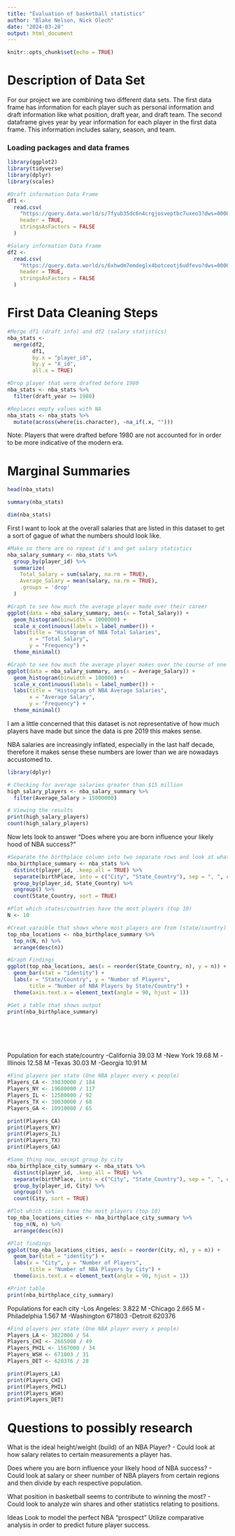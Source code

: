 ---
title: "Evaluation of basketball statistics"
author: "Blake Nelson, Nick Olech"
date: "2024-03-28"
output: html_document
---

```{r setup, include=FALSE}
knitr::opts_chunk$set(echo = TRUE)
```

# Description of Data Set

For our project we are combining two different data sets.  The first data frame has information for each player such as personal information and draft information like what position, draft year, and draft team.  The second dataframe gives year by year information for each player in the first data frame. This information includes salary, season, and team.

### Loading packages and data frames
```{r, message=FALSE, error=FALSE, warning=FALSE}
library(ggplot2)
library(tidyverse)
library(dplyr)
library(scales)
```

```{r}
#Draft information Data Frame
df1 <-
  read.csv(
    "https://query.data.world/s/7fyub35dc6n4crgjosveptbc7uxeo3?dws=00000",
    header = TRUE,
    stringsAsFactors = FALSE
  )

#Salary information Data Frame
df2 <-
  read.csv(
    "https://query.data.world/s/6xhwdm7emdeglx4botceotj6udfevo?dws=00000",
    header = TRUE,
    stringsAsFactors = FALSE
  )
```

# First Data Cleaning Steps

```{r}
#Merge df1 (draft info) and df2 (salary statistics)
nba_stats <-
  merge(df2,
        df1,
        by.x = "player_id",
        by.y = "X_id",
        all.x = TRUE)
```

```{r}
#Drop player that were drafted before 1980 
nba_stats <- nba_stats %>%
  filter(draft_year >= 1980)

#Replaces empty values with NA
nba_stats <- nba_stats %>% 
  mutate(across(where(is.character), ~na_if(.x, "")))
```
Note: Players that were drafted before 1980 are not accounted for in order to be more indicative of the modern era.

# Marginal Summaries
```{r}
head(nba_stats)
```

```{r}
summary(nba_stats)
```

```{r}
dim(nba_stats)
```
First I want to look at the overall salaries that are listed in this dataset to get a sort of gague of what the numbers should look like.
```{r}
#Make so there are no repeat id's and get salary statistics
nba_salary_summary <- nba_stats %>%
  group_by(player_id) %>%
  summarize(
    Total_Salary = sum(salary, na.rm = TRUE),
    Average_Salary = mean(salary, na.rm = TRUE),
    .groups = 'drop'
  )

#Graph to see how much the average player made over their career
ggplot(data = nba_salary_summary, aes(x = Total_Salary)) +
  geom_histogram(binwidth = 1000000) +
  scale_x_continuous(labels = label_number()) +
  labs(title = "Histogram of NBA Total Salaries",
       x = "Total Salary",
       y = "Frequency") +
  theme_minimal()

#Graph to see how much the average player makes over the course of one singular season
ggplot(data = nba_salary_summary, aes(x = Average_Salary)) +
  geom_histogram(binwidth = 100000) +
  scale_x_continuous(labels = label_number()) +
  labs(title = "Histogram of NBA Average Salaries",
       x = "Average Salary",
       y = "Frequency") +
  theme_minimal()

```
I am a little concerned that this dataset is not representative of how much players have made but since the data is pre 2019 this makes sense.

NBA salaries are increasingly inflated, especially in the last half decade, therefore it makes sense these numbers are lower than we are nowadays accustomed to. 

```{r}
library(dplyr)

# Checking for average salaries greater than $15 million
high_salary_players <- nba_salary_summary %>%
  filter(Average_Salary > 15000000)

# Viewing the results
print(high_salary_players)
count(high_salary_players)
```
Now lets look to answer "Does where you are born influence your likely hood of NBA success?"
```{r}
#Separate the birthplace column into two separate rows and look at what city/state they are from
nba_birthplace_summary <- nba_stats %>%
  distinct(player_id, .keep_all = TRUE) %>%
  separate(birthPlace, into = c("City", "State_Country"), sep = ", ", extra = "merge") %>%
  group_by(player_id, State_Country) %>%
  ungroup() %>%
  count(State_Country, sort = TRUE)

#Plot which states/countries have the most players (top 10)
N <- 10

#Creat varaible that shows where most players are from (state/country)
top_nba_locations <- nba_birthplace_summary %>%
  top_n(N, n) %>%
  arrange(desc(n))

#Graph Findings
ggplot(top_nba_locations, aes(x = reorder(State_Country, n), y = n)) +
  geom_bar(stat = "identity") +
  labs(x = "State/Country", y = "Number of Players", 
       title = "Number of NBA Players by State/Country") +
  theme(axis.text.x = element_text(angle = 90, hjust = 1))

#Get a table that shows output
print(nba_birthplace_summary)







```
Population for each state/country
-California 39.03 M
-New York 19.68 M
-Illinois 12.58 M
-Texas 30.03 M
-Georgia 10.91 M

```{r}
#Find players per state (One NBA player every x people)
Players_CA <- 39030000 / 184 
Players_NY <- 19680000 / 117
Players_IL <- 12580000 / 92
Players_TX <- 30030000 / 68
Players_GA <- 10910000 / 65

print(Players_CA)
print(Players_NY)
print(Players_IL)
print(Players_TX)
print(Players_GA)

```



```{r}
#Same thing now, except group by city
nba_birthplace_city_summary <- nba_stats %>%
  distinct(player_id, .keep_all = TRUE) %>%
  separate(birthPlace, into = c("City", "State_Country"), sep = ", ", extra = "merge") %>%
  group_by(player_id, City) %>%
  ungroup() %>%
  count(City, sort = TRUE)

#Plot which cities have the most players (top 10)
top_nba_locations_cities <- nba_birthplace_city_summary %>%
  top_n(N, n) %>%
  arrange(desc(n))

#Plot findings
ggplot(top_nba_locations_cities, aes(x = reorder(City, n), y = n)) +
  geom_bar(stat = "identity") +
  labs(x = "City", y = "Number of Players", 
       title = "Number of NBA Players by City") +
  theme(axis.text.x = element_text(angle = 90, hjust = 1))

#Print table
print(nba_birthplace_city_summary)

```
Populations for each city
-Los Angeles: 3.822 M
-Chicago 2.665 M
-Philadelphia 1.567 M
-Washington 671803
-Detroit 620376
```{r}
#Find players per state (One NBA player every x people)
Players_LA <- 3822000 / 54 
Players_CHI <- 2665000 / 49
Players_PHIL <- 1567000 / 34
Players_WSH <- 671803 / 31
Players_DET <- 620376 / 28

print(Players_LA)
print(Players_CHI)
print(Players_PHIL)
print(Players_WSH)
print(Players_DET)
```




# Questions to possibly research

What is the ideal height/weight (build) of an NBA Player?
- Could look at how salary relates to certain measurements a player has.

Does where you are born influence your likely hood of NBA success?
- Could look at salary or sheer number of NBA players from certain regions and then divide by each respective population.

What position in basketball seems to contribute to winning the most?
- Could look to analyze win shares and other statistics relating to positions.

Ideas
Look to model the perfect NBA "prospect"
Utilize comparative analysis in order to predict future player success.
















